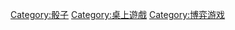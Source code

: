 {{Catnav|頁面分類|各種主題的頁面分類|類型|遊戲類型|桌上遊戲}}

{{Commonscat|Dice games}}

[[Category:骰子|Category:骰子]]
[[Category:桌上遊戲|Category:桌上遊戲]]
[[Category:博弈游戏|Category:博弈游戏]]